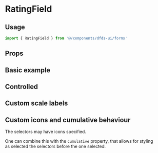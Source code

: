 
<Meta title="Hydro UI/Forms/Rating" component={RatingField} />

# RatingField

<Description of={RatingField} />

## Usage

```jsx
import { RatingField } from '@/components/dfds-ui/forms'
```

<Preview gray>
  <Story name="Usage" story={Usage} />
</Preview>

<ArgsTable story="Usage" />

## Props

<ArgsTable of={RatingField} />

## Basic example

<Preview gray>
  <Story story={Basic} />
</Preview>

## Controlled

<Preview gray>
  <Story story={Controlled} />
</Preview>

## Custom scale labels

<Preview gray>
  <Story story={CustomScaleLabels} />
</Preview>

## Custom icons and cumulative behaviour

The selectors may have icons specified.

One can combine this with the `cumulative` property, that allows for styling as selected the selectors before the one selected.

<Preview gray>
  <Story story={CumulativeIcons} />
</Preview>
